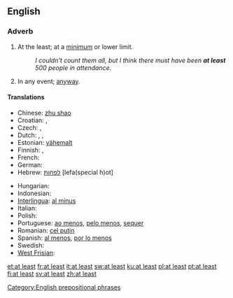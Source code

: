 ==English==

===Adverb===
{{en-adv|pos=[[at]] [[least]]|-}}

# At the least; at a [[minimum]] or lower limit.
#: ''I couldn't count them all, but I think there must have been '''at least''' 500 people in attendance.''
# In any event; [[anyway]].

====Translations====
{{trans-top|at a lower limit}}
* Chinese: [[zhu shao]]
* Croatian: {{t+|hr|barem}}, {{t-|hr|najmanje}}
* Czech: {{t-|cs|alespoň}}, {{t|cs|přinejmenším}}
* Dutch: {{t-|nl|minstens}}, {{t+|nl|tenminste}}, {{t+|nl|althans}}
* Estonian: [[vähemalt]]
* Finnish: {{t+|fi|ainakin}}, {{t+|fi|vähintään}}
* French: {{t+|fr|au moins}}
* German: {{t+|de|mindestens}}
* Hebrew: [[לפחות]] [lefa(special h)ot]
{{trans-mid}}
* Hungarian: {{t+|hu|legalább}}
* Indonesian: {{t-|id|minimal|xs=Indonesian}}
* [[Interlingua]]: [[al minus]]
* Italian: {{t-|it|almeno}} 
* Polish: {{t+|pl|co najmniej}}
* Portuguese: [[ao menos]], [[pelo menos]], [[sequer]]
* Romanian: [[cel puţin]]
* Spanish: [[al menos]], [[por lo menos]]
* Swedish: {{t+|sv|åtminstone}}
* [[West Frisian]]: {{t|fy|alteast}}
{{trans-bottom}}

[[Category:English prepositional phrases]]

[[et:at least]]
[[fr:at least]]
[[it:at least]]
[[sw:at least]]
[[ku:at least]]
[[pl:at least]]
[[pt:at least]]
[[fi:at least]]
[[sv:at least]]
[[zh:at least]]